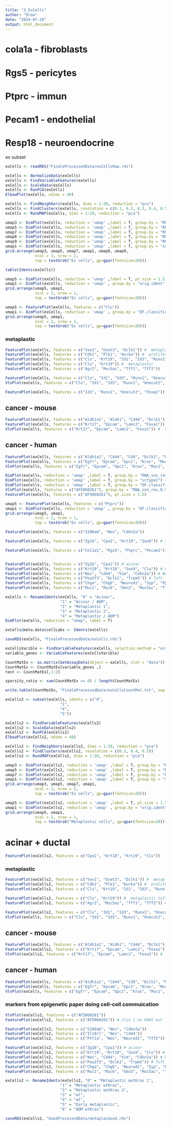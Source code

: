 ```yaml
---
title: "3_ExCells"
author: "Drew"
date: "2024-07-28"
output: html_document
---
```


# cola1a - fibroblasts 
# Rgs5 - pericytes
# Ptprc - immun 
# Pecam1 - endothelial 
# Resp18 - neuroendocrine 


####### ex subset 

```r

exCells <- readRDS("FinaleProcessedData/exCellsRaw.rds")

```

```r
exCells <- NormalizeData(exCells)
exCells <- FindVariableFeatures(exCells)
exCells <- ScaleData(exCells)
exCells <- RunPCA(exCells)
ElbowPlot(exCells, ndims = 40)

exCells <- FindNeighbors(exCells, dims = 1:20, reduction = "pca")
exCells <- FindClusters(exCells, resolution = c(0.1, 0.2, 0.3, 0.4, 0.5))
exCells <- RunUMAP(exCells, dims = 1:20, reduction = "pca")

umap3 <- DimPlot(exCells, reduction = 'umap' ,label = T, group.by = "RNA_snn_res.0.1") + NoLegend()
umap5 <- DimPlot(exCells, reduction = 'umap' ,label = T, group.by = "RNA_snn_res.0.2") + NoLegend()
umap7 <- DimPlot(exCells, reduction = 'umap' ,label = T, group.by = "RNA_snn_res.0.3") + NoLegend()
umap8 <- DimPlot(exCells, reduction = 'umap' ,label = T, group.by = "RNA_snn_res.0.4") + NoLegend()
umap9 <- DimPlot(exCells, reduction = 'umap' ,label = T, group.by = "RNA_snn_res.0.5") + NoLegend()
umap1 <- DimPlot(exCells, reduction = 'umap' ,label = T, group.by = "sctype0.5") + NoLegend()
grid.arrange(umap3, umap5, umap7, umap1, umap8, umap9,
             ncol = 3, nrow = 2,
             top = textGrob("Ex cells", gp=gpar(fontsize=20)))

table(Idents(exCells))

umap5 <- DimPlot(exCells, reduction = 'umap' ,label = T, pt.size = 1.5) + NoLegend()
umap1 <- DimPlot(exCells, reduction = 'umap' , group.by = "orig.ident", pt.size = 1.5)
grid.arrange(umap5, umap1,
             ncol = 2, nrow = 1,
             top = textGrob("Ex cells", gp=gpar(fontsize=20)))

umap5 <- FeaturePlot(exCells, features = c("Clu"))
umap1 <- DimPlot(exCells, reduction = 'umap' , group.by = "DF.classifications", pt.size = 1.5)
grid.arrange(umap5, umap1,
             ncol = 2, nrow = 1,
             top = textGrob("Ex cells", gp=gpar(fontsize=20)))
```

### metaplastic 

```r
FeaturePlot(exCells, features = c("Vav1", "Gnat3", "Dclk1")) #  metaplastic tuft
FeaturePlot(exCells, features = c("Cdk1", "Plk1", "Aurka")) #  proliferative ductal 
FeaturePlot(exCells, features = c("Clu", "Krt19", "Id1", "Id3", "Runx1", "Onecut2", "Foxq1")) 
FeaturePlot(exCells, features = c("Clu", "Krt19")) #  metaplastic
FeaturePlot(exCells, features = c("Agr2", "Muc5ac", "Tff1", "Tff2")) 

FeaturePlot(exCells, features = c("Clu", "Id1", "Id3", "Runx1", "Onecut2", "Foxq1")) #  metaplastic
VlnPlot(exCells, features = c("Clu", "Id1", "Id3", "Runx1", "Onecut2", "Foxq1")) #  metaplastic 

FeaturePlot(exCells, features = c("Id3", "Runx1", "Onecut2", "Foxq1")) 
```

## cancer - mouse

```r
FeaturePlot(exCells, features = c("Aldh1a1", "Aldh1", "Cd44", "Dclk1")) #  cancer stem cell
FeaturePlot(exCells, features = c("Krt17", "Epcam", "Lamc2", "Foxa1")) #  cancer
VlnPlot(exCells, features = c("Krt17", "Epcam", "Lamc2", "Foxa1")) #  cancer
```

## cancer - human 

```r
FeaturePlot(exCells, features = c("Aldh1a1", "Cd44", "Cd9", "Dclk1", "Notch2", "Paf1", "Pak4", "Sox9")) #  cancer stem 
FeaturePlot(exCells, features = c("Egfr", "Epcam", "Gpc1", "Kras", "Muc1", "Myc", "Wnt2")) #  cancer
VlnPlot(exCells, features = c("Egfr", "Epcam", "Gpc1", "Kras", "Muc1", "Myc", "Wnt2")) #  cancer
```

```r
DimPlot(exCells, reduction = 'umap' ,label = T, group.by = "RNA_snn_res.0.5", pt.size = 1.5) + NoLegend()
DimPlot(exCells, reduction = 'umap' ,label = T, group.by = "sctype1") + NoLegend()
DimPlot(exCells, reduction = 'umap' ,label = T, group.by = "DF.classifications", pt.size = 1.5) + NoLegend()
VlnPlot(exCells, features = c("AF5060261"), group.by = "RNA_snn_res.0.5", pt.size = 1.5)
FeaturePlot(exCells, features = c("AF5060261"), pt.size = 1.5)

umap5 <- FeaturePlot(exCells, features = c("Ptprc"))
umap1 <- DimPlot(exCells, reduction = 'umap' , group.by = "DF.classifications", pt.size = 1.5)
grid.arrange(umap5, umap1,
             ncol = 2, nrow = 1,
             top = textGrob("Ex cells", gp=gpar(fontsize=20)))

FeaturePlot(exCells, features = c("S100a6", "Nes", "Cdkn2a"))

FeaturePlot(exCells, features = c("Zg16", "Cpa1", "Krt19", "Sox9")) # acinar 

FeaturePlot(exCells, features = c("Col1a1", "Rgs5", "Ptprc", "Pecam1"))


FeaturePlot(exCells, features = c("Zg16", "Cpa1")) # acinar 
FeaturePlot(exCells, features = c("Krt19", "Krt18", "Sox9", "Clu")) # ductal
FeaturePlot(exCells, features = c("Nes", "Cd44", "Vim", "Cdkn2a")) # Nes progenitor
FeaturePlot(exCells, features = c("Pou2f3", "Dclk1", "Trpm5")) # Tuft
FeaturePlot(exCells, features = c("Chga", "Chgb", "Neurod1", "Syp", "Ppy", "Gcg", "Ins", "Sst")) # neuroendocrine like 
FeaturePlot(exCells, features = c("Muc1", "Muc6", "Gkn3", "Muc5ac", "Tff2", "Tff1", "Agr2")) # Gastric
```


```r
exCells <- RenameIdents(exCells, "0" = "Acinar",
                        "1" = "Acinar / ADM", 
                        "2" = "Metaplastic 1",
                        "3" = "Metaplastic 2",
                        "4" = "Metaplastic / ADM")
DimPlot(exCells, reduction = "umap", label = T)

exCells@meta.data$cellLabs <- Idents(exCells)

saveRDS(exCells, "FinaleProcessedData/exCells.rds")
```

```r
exCellsVarible <- FindVariableFeatures(exCells, selection.method = "vst", nfeatures = 15000)
variable_genes <- VariableFeatures(exCellsVarible)

CountMatEx <- as.matrix(GetAssayData(object = exCells, slot = "data"))
CountMatEx <- CountMatEx[variable_genes ,]
test <- CountMatEx[,1:2]

sparsity_ratio <- sum(CountMatEx == 0) / length(CountMatEx)

write.table(CountMatEx, "FinaleProcessedData/exCellsCountMat.txt", sep = "\t")
```

```r

exCells2 <- subset(exCells, idents = c("0", 
                        "1",
                        "4",
                        "5"))

exCells2 <- FindVariableFeatures(exCells2)
exCells2 <- ScaleData(exCells2)
exCells2 <- RunPCA(exCells2)
ElbowPlot(exCells2, ndims = 40)

exCells2 <- FindNeighbors(exCells2, dims = 1:20, reduction = "pca")
exCells2 <- FindClusters(exCells2, resolution = c(0.3, 0.4, 0.5))
exCells2 <- RunUMAP(exCells2, dims = 1:20, reduction = "pca")

umap3 <- DimPlot(exCells2, reduction = 'umap' ,label = T, group.by = "RNA_snn_res.0.3") + NoLegend()
umap5 <- DimPlot(exCells2, reduction = 'umap' ,label = T, group.by = "RNA_snn_res.0.4") + NoLegend()
umap7 <- DimPlot(exCells2, reduction = 'umap' ,label = T, group.by = "RNA_snn_res.0.5", pt.size = 1.5) + NoLegend()
umap1 <- DimPlot(exCells2, reduction = 'umap' ,label = T, group.by = "sctype1") + NoLegend()
grid.arrange(umap3, umap5, umap7, umap1,
             ncol = 2, nrow = 2,
             top = textGrob("Ex cells", gp=gpar(fontsize=20)))

umap5 <- DimPlot(exCells2, reduction = 'umap' ,label = T, pt.size = 1.5) + NoLegend()
umap1 <- DimPlot(exCells2, reduction = 'umap' , group.by = "orig.ident", pt.size = 1.5)
grid.arrange(umap5, umap1,
             ncol = 2, nrow = 1,
             top = textGrob("Metaplastic cells", gp=gpar(fontsize=20)))
```


# acinar + ductal

```r
FeaturePlot(exCells2, features = c("Cpa1", "Krt18", "Krt19", "Clu"))
```

### metaplastic 

```r
FeaturePlot(exCells2, features = c("Vav1", "Gnat3", "Dclk1")) #  metaplastic tuft
FeaturePlot(exCells2, features = c("Cdk1", "Plk1", "Aurka")) #  proliferative ductal 
FeaturePlot(exCells2, features = c("Clu", "Krt19", "Id1", "Id3", "Runx1", "Onecut2", "Foxq1")) #  metaplastic tuft

FeaturePlot(exCells2, features = c("Clu", "Krt19")) #  metaplastic tuft
FeaturePlot(exCells2, features = c("Agr2", "Muc5ac", "Tff1", "Tff2")) #  metaplastic tuft

FeaturePlot(exCells2, features = c("Clu", "Id1", "Id3", "Runx1", "Onecut2", "Foxq1")) #  metaplastic tuft
VlnPlot(exCells, features = c("Clu", "Id1", "Id3", "Runx1", "Onecut2", "Foxq1")) #  metaplastic tuft
```

## cancer - mouse

```r
FeaturePlot(exCells, features = c("Aldh1a1", "Aldh1", "Cd44", "Dclk1")) #  cancer stem cell
FeaturePlot(exCells2, features = c("Krt17", "Epcam", "Lamc2", "Foxa1")) #  cancer
VlnPlot(exCells2, features = c("Krt17", "Epcam", "Lamc2", "Foxa1")) #  cancer
```

## cancer - human 

```r
FeaturePlot(exCells, features = c("Aldh1a1", "Cd44", "Cd9", "Dclk1", "Notch2", "Paf1", "Pak4", "Sox9")) #  cancer stem 
FeaturePlot(exCells, features = c("Egfr", "Epcam", "Gpc1", "Kras", "Muc1", "Myc", "Wnt2")) #  cancer
VlnPlot(exCells, features = c("Egfr", "Epcam", "Gpc1", "Kras", "Muc1", "Myc", "Wnt2")) #  cancer
```

### markers from epigenetic paper doing cell-cell commuication 

```r
VlnPlot(exCells2, features = c("AF5060261"))
FeaturePlot(exCells2, features = c("AF5060261")) # clus 1 no KRAS but looks like ADM 

FeaturePlot(exCells2, features = c("S100a6", "Nes", "Cdkn2a"))
FeaturePlot(exCells2, features = c("Il18rl", "Nes", "Cd44"))
FeaturePlot(exCells2, features = c("Ptf1a", "Nes", "Neurod1", "Tff2"))

FeaturePlot(exCells2, features = c("Zg16", "Cpa1")) # acinar 
FeaturePlot(exCells2, features = c("Krt19", "Krt18", "Sox9", "Clu")) # ductal
FeaturePlot(exCells2, features = c("Nes", "Cd44", "Vim", "Cdkn2a")) # Nes progenitor
FeaturePlot(exCells2, features = c("Pou2f3", "Dclk1", "Trpm5")) # Tuft
FeaturePlot(exCells2, features = c("Chga", "Chgb", "Neurod1", "Syp", "Ppy", "Gcg", "Ins", "Sst")) # neuroendocrine like 
FeaturePlot(exCells2, features = c("Muc1", "Muc6", "Gkn3", "Muc5ac", "Tff2", "Tff1", "Agr2")) # Gastric
```

```r
exCells2 <- RenameIdents(exCells2, "0" = "Metaplastic mutKras 1",
                        "1" = "Metaplastic wtKras",
                        "2" = "Metaplastic mutKras 2",
                        "3" = "wt",
                        "4" = "wt",
                        "5" = "Early metaplastic",
                        "6" = "ADM wtKras")
```

```r
saveRDS(exCells2, "GoodProcessedData/metaplasGood.rds")
```
